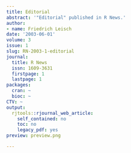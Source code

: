```yaml
---
title: Editorial
abstract: '"Editorial" published in R News.'
author:
- name: Friedrich Leisch
date: '2003-06-01'
volume: 3
issue: 1
slug: RN-2003-1-editorial
journal:
  title: R News
  issn: 1609-3631
  firstpage: 1
  lastpage: 1
packages:
  cran: ~
  bioc: ~
CTV: ~
output:
  rjtools::rjournal_web_article:
    self_contained: no
    toc: no
    legacy_pdf: yes
preview: preview.png

---
```

